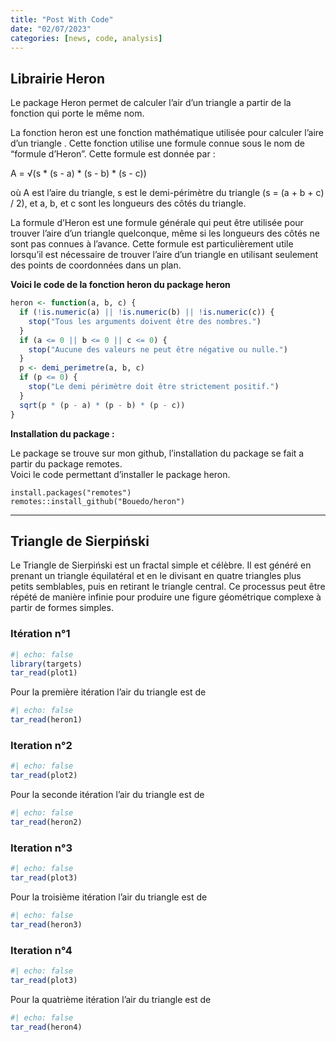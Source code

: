 ```yaml
---
title: "Post With Code"
date: "02/07/2023"
categories: [news, code, analysis]
---
```


## Librairie Heron

Le package Heron permet de calculer l'air d'un triangle a partir de la fonction qui porte le même nom.

La fonction heron est une fonction mathématique utilisée pour calculer l'aire d'un triangle . Cette fonction utilise une formule connue sous le nom de "formule d'Heron". Cette formule est donnée par :

A = √(s \* (s - a) \* (s - b) \* (s - c))

où A est l'aire du triangle, s est le demi-périmètre du triangle (s = (a + b + c) / 2), et a, b, et c sont les longueurs des côtés du triangle.

La formule d'Heron est une formule générale qui peut être utilisée pour trouver l'aire d'un triangle quelconque, même si les longueurs des côtés ne sont pas connues à l'avance. Cette formule est particulièrement utile lorsqu'il est nécessaire de trouver l'aire d'un triangle en utilisant seulement des points de coordonnées dans un plan.

**Voici le code de la fonction heron du package heron**

```r


heron <- function(a, b, c) {
  if (!is.numeric(a) || !is.numeric(b) || !is.numeric(c)) {
    stop("Tous les arguments doivent être des nombres.")
  }
  if (a <= 0 || b <= 0 || c <= 0) {
    stop("Aucune des valeurs ne peut être négative ou nulle.")
  }
  p <- demi_perimetre(a, b, c)
  if (p <= 0) {
    stop("Le demi périmètre doit être strictement positif.")
  }
  sqrt(p * (p - a) * (p - b) * (p - c))
}
```

**Installation du package :**

Le package se trouve sur mon github, l'installation du package se fait a partir du package remotes.\
Voici le code permettant d'installer le package heron.

    install.packages("remotes")
    remotes::install_github("Bouedo/heron")

------------------------------------------------------------------------

## Triangle de Sierpiński

Le Triangle de Sierpiński est un fractal simple et célèbre. Il est généré en prenant un triangle équilatéral et en le divisant en quatre triangles plus petits semblables, puis en retirant le triangle central. Ce processus peut être répété de manière infinie pour produire une figure géométrique complexe à partir de formes simples.

### Itération n°1

```r
#| echo: false
library(targets)
tar_read(plot1)
```

Pour la première itération l'air du triangle est de

```r
#| echo: false
tar_read(heron1)

```

### Iteration n°2

```r
#| echo: false
tar_read(plot2)
```

Pour la seconde itération l'air du triangle est de

```r
#| echo: false
tar_read(heron2)
```

### Iteration n°3

```r
#| echo: false
tar_read(plot3)
```

Pour la troisième itération l'air du triangle est de

```r
#| echo: false
tar_read(heron3)
```

### Iteration n°4

```r
#| echo: false
tar_read(plot3)
```

Pour la quatrième itération l'air du triangle est de

```r
#| echo: false
tar_read(heron4)
```
